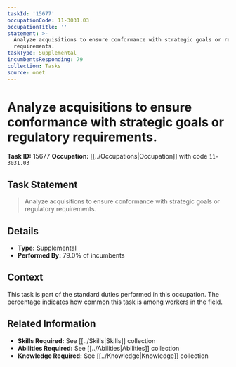 ```yaml
---
taskId: '15677'
occupationCode: 11-3031.03
occupationTitle: ''
statement: >-
  Analyze acquisitions to ensure conformance with strategic goals or regulatory
  requirements.
taskType: Supplemental
incumbentsResponding: 79
collection: Tasks
source: onet
---
```

# Analyze acquisitions to ensure conformance with strategic goals or regulatory requirements.

**Task ID:** 15677
**Occupation:** [[../Occupations|Occupation]] with code `11-3031.03`

## Task Statement

> Analyze acquisitions to ensure conformance with strategic goals or regulatory requirements.

## Details

- **Type:** Supplemental
- **Performed By:** 79.0% of incumbents

## Context

This task is part of the standard duties performed in this occupation. The percentage indicates how common this task is among workers in the field.

## Related Information

- **Skills Required:** See [[../Skills|Skills]] collection
- **Abilities Required:** See [[../Abilities|Abilities]] collection
- **Knowledge Required:** See [[../Knowledge|Knowledge]] collection
